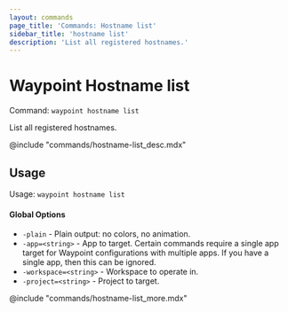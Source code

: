 ```yaml
---
layout: commands
page_title: 'Commands: Hostname list'
sidebar_title: 'hostname list'
description: 'List all registered hostnames.'
---
```


# Waypoint Hostname list

Command: `waypoint hostname list`

List all registered hostnames.

@include "commands/hostname-list_desc.mdx"

## Usage

Usage: `waypoint hostname list`

#### Global Options

- `-plain` - Plain output: no colors, no animation.
- `-app=<string>` - App to target. Certain commands require a single app target for Waypoint configurations with multiple apps. If you have a single app, then this can be ignored.
- `-workspace=<string>` - Workspace to operate in.
- `-project=<string>` - Project to target.

@include "commands/hostname-list_more.mdx"
